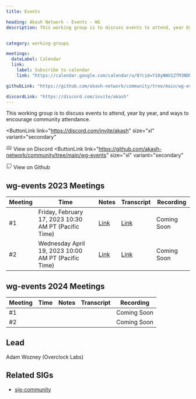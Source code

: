```yaml
---
title: Events

heading: Akash Network - Events - WG
description: This working group is to discuss events to attend, year by year, and ways to encourage community attendance.


category: working-groups

meetings:
  dateLabel: Calendar
  link:
    label: Subscribe to calendar
    link: "https://calendar.google.com/calendar/u/0?cid=Y18yNWU1ZTM3NDhlNGM0YWI3YTU1ZjQxZmJjNWViZWJjYzBhMDNiNDBmYjAyODc4NWYxNDE1OWJmYWViZWExMmUyQGdyb3VwLmNhbGVuZGFyLmdvb2dsZS5jb20"

githubLink: "https://github.com/akash-network/community/tree/main/wg-events"

discordLink: "https://discord.com/invite/akash"
---
```





This working group is to discuss events to attend, year by year, and ways to encourage community attendance.

<div class="flex flex-col lg:flex-row lg:items-center gap-6"  >


<ButtonLink 
link="https://discord.com/invite/akash"
  size="xl"
  variant="secondary"
>
<svg class="mr-1"   width="16" height="16" viewBox="0 0 16 16" fill="none" xmlns="http://www.w3.org/2000/svg"><path d="M3.66406 10.666C6.9974 12.3327 8.9974 12.3327 12.3307 10.666" stroke="#808080" stroke-width="1.5" stroke-linecap="round" stroke-linejoin="round"/><path d="M10.3333 11.666L11 12.9993C11 12.9993 13.7809 12.1138 14.6667 10.666C14.6667 9.99935 15.0201 5.23494 12.6667 3.66602C11.6667 2.99935 10 2.66602 10 2.66602L9.33333 3.99935H8" stroke="#808080" stroke-width="1.5" stroke-linecap="round" stroke-linejoin="round"/><path d="M5.68229 11.666L5.01563 12.9993C5.01563 12.9993 2.23474 12.1138 1.34896 10.666C1.34896 9.99935 0.995565 5.23494 3.34896 3.66602C4.34896 2.99935 6.01563 2.66602 6.01563 2.66602L6.68229 3.99935H8.01562" stroke="#808080" stroke-width="1.5" stroke-linecap="round" stroke-linejoin="round"/><path d="M5.66406 9.33268C5.11178 9.33268 4.66406 8.73573 4.66406 7.99935C4.66406 7.26297 5.11178 6.66602 5.66406 6.66602C6.21635 6.66602 6.66406 7.26297 6.66406 7.99935C6.66406 8.73573 6.21635 9.33268 5.66406 9.33268Z" stroke="#808080" stroke-width="1.5" stroke-linecap="round" stroke-linejoin="round"/><path d="M10.3359 9.33268C9.78365 9.33268 9.33594 8.73573 9.33594 7.99935C9.33594 7.26297 9.78365 6.66602 10.3359 6.66602C10.8882 6.66602 11.3359 7.26297 11.3359 7.99935C11.3359 8.73573 10.8882 9.33268 10.3359 9.33268Z" stroke="#808080" stroke-width="1.5" stroke-linecap="round" stroke-linejoin="round"/>
</svg>
View on Discord
</ButtonLink>
<ButtonLink 
link="https://github.com/akash-network/community/tree/main/wg-events"
  size="xl"
  variant="secondary"
>
<svg  class="mr-1" width="16" height="16" viewBox="0 0 16 16" fill="none" xmlns="http://www.w3.org/2000/svg"><g clip-path="url(#clip0_2201_20876)"><path d="M10.6693 14.6852V12.7718C10.6943 12.454 10.6514 12.1344 10.5433 11.8344C10.4353 11.5344 10.2646 11.2608 10.0427 11.0318C12.136 10.7985 14.336 10.0052 14.336 6.36518C14.3358 5.4344 13.9778 4.53931 13.336 3.86518C13.6399 3.05085 13.6184 2.15075 13.276 1.35185C13.276 1.35185 12.4893 1.11851 10.6693 2.33851C9.14133 1.92439 7.53065 1.92439 6.00266 2.33851C4.18266 1.11851 3.39599 1.35185 3.39599 1.35185C3.05357 2.15075 3.03208 3.05085 3.33599 3.86518C2.68941 4.54431 2.331 5.44749 2.33599 6.38518C2.33599 9.99851 4.53599 10.7918 6.62932 11.0518C6.40999 11.2785 6.24083 11.5488 6.13286 11.8451C6.02489 12.1415 5.98053 12.4572 6.00266 12.7718V14.6852" stroke="#808080" stroke-width="1.5" stroke-linecap="round" stroke-linejoin="round"/><path d="M6.0026 13.3516C4.0026 14.0004 2.33594 13.3516 1.33594 11.3516" stroke="#808080" stroke-width="1.5" stroke-linecap="round" stroke-linejoin="round"/></g><defs><clipPath id="clip0_2201_20876"><rect width="16" height="16" fill="white"/></clipPath></defs></svg>
View on Github
</ButtonLink>



</div>



## wg-events 2023 Meetings
| Meeting | Time | Notes | Transcript | Recording
| --- | --- | --- | --- | --- |
| #1 | Friday, February 17, 2023 10:30 AM PT (Pacific Time) | [Link](https://github.com/akash-network/community/blob/main/wg-events/meetings/wg-events-001-2023-02-17.md) | [Link](https://github.com/akash-network/community/blob/main/wg-events/meetings/wg-events-001-2023-02-17.md#transcript) | Coming Soon
| #2 | Wednesday April 19, 2023 10:00 AM PT (Pacific Time) | [Link](https://github.com/akash-network/community/blob/main/wg-events/meetings/wg-events-002-2023-04-14.md) | [Link](https://github.com/akash-network/community/blob/main/wg-events/meetings/wg-events-002-2023-04-14.md#transcript) | Coming Soon


## wg-events 2024 Meetings
| Meeting | Time | Notes | Transcript | Recording
| --- | --- | --- | --- | --- |
| #1 |  | |  | Coming Soon
| #2 |  |  | | Coming Soon

## Lead

Adam Wozney (Overclock Labs)



## Related SIGs

- [sig-community](https://github.com/akash-network/community/tree/main/sig-community)

